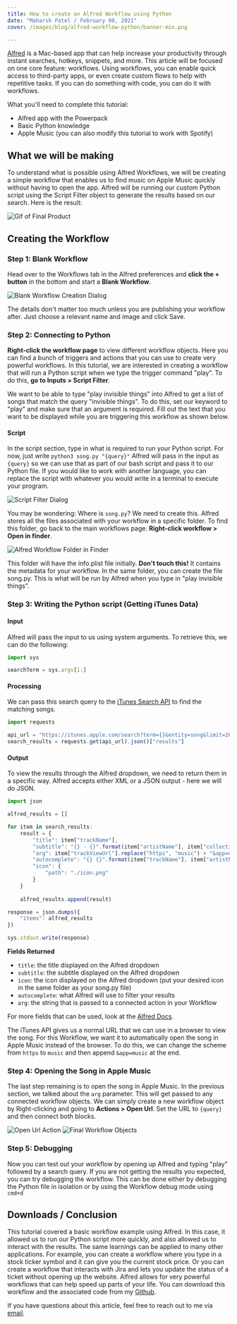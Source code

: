 ```yaml
---
title: How to create an Alfred Workflow using Python
date: "Maharsh Patel / February 08, 2021"
cover: /images/blog/alfred-workflow-python/banner-min.png

--- 
```


[Alfred](https://www.alfredapp.com/) is a Mac-based app that can help increase your productivity through instant searches, hotkeys, snippets, and more. This article will be focused on one core feature: workflows. Using workflows, you can enable quick access to third-party apps, or even create custom flows to help with repetitive tasks. If you can do something with code, you can do it with workflows. 


What you'll need to complete this tutorial:
- Alfred app with the Powerpack
- Basic Python knowledge
- Apple Music (you can also modify this tutorial to work with Spotify)

## What we will be making

To understand what is possible using Alfred Workflows, we will be creating a simple workflow that enables us to find music on Apple Music quickly without having to open the app. Alfred will be running our custom Python script using the Script Filter object to generate the results based on our search. Here is the result: 

![Gif of Final Product](https://user-images.githubusercontent.com/4590693/107141679-b6e30f00-68e7-11eb-8d39-5ec45641bfa9.gif)


## Creating the Workflow

### Step 1: Blank Workflow

Head over to the Workflows tab in the Alfred preferences and **click the + button** in the bottom and start a **Blank Workflow**. 

<img src="/images/blog/alfred-workflow-python/blank-workflow-min.png" alt="Blank Workflow Creation Dialog"/>

The details don't matter too much unless you are publishing your workflow after. Just choose a relevant name and image and click Save. 

### Step 2: Connecting to Python

**Right-click the workflow page** to view different workflow objects. Here you can find a bunch of triggers and actions that you can use to create very powerful workflows. In this tutorial, we are interested in creating a workflow that will run a Python script when we type the trigger command "play". To do this, **go to Inputs > Script Filter**.

We want to be able to type "play invisible things" into Alfred to get a list of songs that match the query "invisible things". To do this, set our keyword to "play" and make sure that an argument is required. Fill out the text that you want to be displayed while you are triggering this workflow as shown below. 

#### Script

In the script section, type in what is required to run your Python script. For now, just write `python3 song.py "{query}"` Alfred will pass in the input as `{query}` so we can use that as part of our bash script and pass it to our Python file. If you would like to work with another language, you can replace the script with whatever you would write in a terminal to execute your program. 

<img src="/images/blog/alfred-workflow-python/script-filter-min.png" alt="Script Filter Dialog"/>

You may be wondering: Where is `song.py`? We need to create this. Alfred stores all the files associated with your workflow in a specific folder. To find this folder, go back to the main workflows page. **Right-click workflow > Open in finder**. 

<img src="/images/blog/alfred-workflow-python/finder-min.png" alt="Alfred Workflow Folder in Finder"/>

This folder will have the info.plist file initially. **Don't touch this!** It contains the metadata for your workflow. In the same folder, you can create the file song.py. This is what will be run by Alfred when you type in "play invisible things". 

### Step 3: Writing the Python script (Getting iTunes Data)

#### Input

Alfred will pass the input to us using system arguments. To retrieve this, we can do the following: 

```jsx
import sys 

searchTerm = sys.argv[1:]
```

#### Processing

We can pass this search query to the [iTunes Search API](https://affiliate.itunes.apple.com/resources/documentation/itunes-store-web-service-search-api/) to find the matching songs. 

```jsx
import requests 

api_url = "https://itunes.apple.com/search?term={}&entity=song&limit=20".format(searchTerm)
search_results = requests.get(api_url).json()["results"]
```

#### Output

To view the results through the Alfred dropdown, we need to return them in a specific way. Alfred accepts either XML or a JSON output - here we will do JSON. 

```jsx
import json 

alfred_results = []

for item in search_results:
    result = {
        "title": item["trackName"],
        "subtitle": "{} - {}".format(item["artistName"], item["collectionName"]),
        "arg": item["trackViewUrl"].replace("https", "music") + "&app=music",
        "autocomplete": "{} {}".format(item["trackName"], item["artistName"]),
        "icon": {
            "path": "./icon.png"
        }
    }
    
    alfred_results.append(result)

response = json.dumps({
    "items": alfred_results
})

sys.stdout.write(response)
```

**Fields Returned**

- `title`: the title displayed on the Alfred dropdown 
- `subtitle`: the subtitle displayed on the Alfred dropdown 
- `icon`: the icon displayed on the Alfred dropdown (put your desired icon in the same folder as your song.py file)
- `autocomplete`: what Alfred will use to filter your results 
- `arg`: the string that is passed to a connected action in your Workflow

For more fields that can be used, look at the [Alfred Docs](https://www.alfredapp.com/help/workflows/inputs/script-filter/json/). 

The iTunes API gives us a normal URL that we can use in a browser to view the song. For this Workflow, we want it to automatically open the song in Apple Music instead of the browser. To do this, we can change the scheme from `https` to `music` and then append `&app=music` at the end.  

### Step 4: Opening the Song in Apple Music

The last step remaining is to open the song in Apple Music. In the previous section, we talked about the `arg` parameter. This will get passed to any connected workflow objects. We can simply create a new workflow object by Right-clicking and going to **Actions > Open Url**. Set the URL to `{query}` and then connect both blocks. 

<img src="/images/blog/alfred-workflow-python/open-url-min.png" alt="Open Url Action"/>
<img src="/images/blog/alfred-workflow-python/final-objects-min.png" alt="Final Workflow Objects"/>

### Step 5: Debugging

Now you can test out your workflow by opening up Alfred and typing "play" followed by a search query. If you are not getting the results you expected, you can try debugging the workflow. This can be done either by debugging the Python file in isolation or by using the Workflow debug mode using `cmd+d` 

## Downloads / Conclusion

This tutorial covered a basic workflow example using Alfred. In this case, it allowed us to run our Python script more quickly, and also allowed us to interact with the results. The same learnings can be applied to many other applications. For example, you can create a workflow where you type in a stock ticker symbol and it can give you the current stock price. Or you can create a workflow that interacts with Jira and lets you update the status of a ticket without opening up the website. Alfred allows for very powerful workflows that can help speed up parts of your life. 
You can download this workflow and the associated code from my [Github](https://github.com/maharshmellow/alfred-apple-music-search). 

If you have questions about this article, feel free to reach out to me via [email](mailto:contact@maharsh.net).

